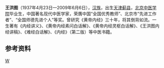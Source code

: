 '''王洪图'''（1937年4月23日—2009年6月6日），[[汉族|汉族]]，出生[[天津市|天津]][[蓟县|蓟县]]，[[北京中医学院|北京中医学院]]毕业生，中国著名现代中医学家，荣膺中国“全国优秀教师”、北京市“先进工作者”、“全国师德先进个人”等奖。曾研究《黄帝内经》三十年，将其倒背如流。一生著有《内经讲义》、《黄帝内经素问白话解》、《黄帝内经灵枢白话解》、《王洪图内经讲稿》、《难经白话解》、《内经》（第二版）等中医书籍。{{参考|1={{Cite web|url=http://finance.people.com.cn/nc/GB/7164580.html|title=记王洪图教授一家：为了农民的孩子|publisher=[[人民网|人民网]]|author=林莎|date=2008年4月25日|accessdate=2010-07-03|archive-date=2013-03-23|archive-url=https://web.archive.org/web/20130323043147/http://finance.people.com.cn/nc/GB/7164580.html|dead-url=no}}}}

== 参考资料 ==
{{RefFoot}}
<references />

{{中医学小作品}}

[[分类:現代中醫學家|W]]